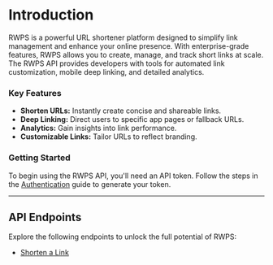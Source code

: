 # Introduction

RWPS is a powerful URL shortener platform designed to simplify link management and enhance your online presence. With enterprise-grade features, RWPS allows you to create, manage, and track short links at scale. The RWPS API provides developers with tools for automated link customization, mobile deep linking, and detailed analytics.

### Key Features
- **Shorten URLs:** Instantly create concise and shareable links.
- **Deep Linking:** Direct users to specific app pages or fallback URLs.
- **Analytics:** Gain insights into link performance.
- **Customizable Links:** Tailor URLs to reflect branding.

### Getting Started
To begin using the RWPS API, you'll need an API token. Follow the steps in the [Authentication](/v1/docs/getting-started/authentication) guide to generate your token.

---

## API Endpoints
Explore the following endpoints to unlock the full potential of RWPS:
- [Shorten a Link](/v1/api/getting-started/shorten-rwps-link)